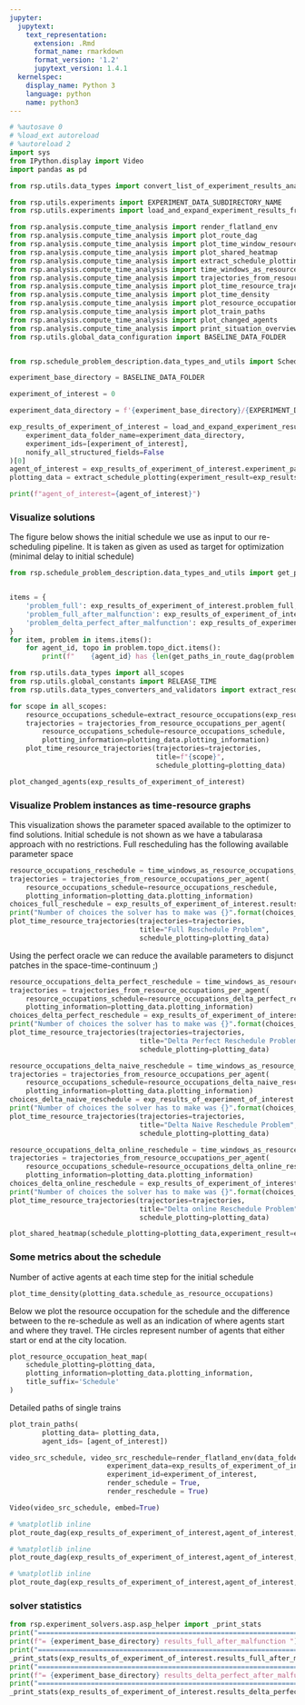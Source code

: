 ```yaml
---
jupyter:
  jupytext:
    text_representation:
      extension: .Rmd
      format_name: rmarkdown
      format_version: '1.2'
      jupytext_version: 1.4.1
  kernelspec:
    display_name: Python 3
    language: python
    name: python3
---
```


```python
# %autosave 0
# %load_ext autoreload
# %autoreload 2
import sys
from IPython.display import Video
import pandas as pd

from rsp.utils.data_types import convert_list_of_experiment_results_analysis_to_data_frame

from rsp.utils.experiments import EXPERIMENT_DATA_SUBDIRECTORY_NAME
from rsp.utils.experiments import load_and_expand_experiment_results_from_data_folder

from rsp.analysis.compute_time_analysis import render_flatland_env
from rsp.analysis.compute_time_analysis import plot_route_dag
from rsp.analysis.compute_time_analysis import plot_time_window_resource_trajectories
from rsp.analysis.compute_time_analysis import plot_shared_heatmap
from rsp.analysis.compute_time_analysis import extract_schedule_plotting
from rsp.analysis.compute_time_analysis import time_windows_as_resource_occupations_per_agent
from rsp.analysis.compute_time_analysis import trajectories_from_resource_occupations_per_agent
from rsp.analysis.compute_time_analysis import plot_time_resource_trajectories
from rsp.analysis.compute_time_analysis import plot_time_density
from rsp.analysis.compute_time_analysis import plot_resource_occupation_heat_map
from rsp.analysis.compute_time_analysis import plot_train_paths
from rsp.analysis.compute_time_analysis import plot_changed_agents
from rsp.analysis.compute_time_analysis import print_situation_overview
from rsp.utils.global_data_configuration import BASELINE_DATA_FOLDER


from rsp.schedule_problem_description.data_types_and_utils import ScheduleProblemEnum
```

```python
experiment_base_directory = BASELINE_DATA_FOLDER

experiment_of_interest = 0
```

```python
experiment_data_directory = f'{experiment_base_directory}/{EXPERIMENT_DATA_SUBDIRECTORY_NAME}'

exp_results_of_experiment_of_interest = load_and_expand_experiment_results_from_data_folder(
    experiment_data_folder_name=experiment_data_directory,
    experiment_ids=[experiment_of_interest],
    nonify_all_structured_fields=False
)[0]
agent_of_interest = exp_results_of_experiment_of_interest.experiment_parameters.malfunction_agent_id
plotting_data = extract_schedule_plotting(experiment_result=exp_results_of_experiment_of_interest,sorting_agent_id=agent_of_interest)
```

```python
print(f"agent_of_interest={agent_of_interest}")
```

### Visualize solutions


The figure below shows the initial schedule we use as input to our re-scheduling pipeline. It is taken as given as used as target for optimization (minimal delay to initial schedule)

```python
from rsp.schedule_problem_description.data_types_and_utils import get_paths_in_route_dag


items = {
    'problem_full': exp_results_of_experiment_of_interest.problem_full,
    'problem_full_after_malfunction': exp_results_of_experiment_of_interest.problem_full_after_malfunction,
    'problem_delta_perfect_after_malfunction': exp_results_of_experiment_of_interest.problem_delta_perfect_after_malfunction
}
for item, problem in items.items():
    for agent_id, topo in problem.topo_dict.items():
        print(f"    {agent_id} has {len(get_paths_in_route_dag(problem.topo_dict[agent_id]))} paths in {item}")

```

```python
from rsp.utils.data_types import all_scopes
from rsp.utils.global_constants import RELEASE_TIME
from rsp.utils.data_types_converters_and_validators import extract_resource_occupations

for scope in all_scopes:
    resource_occupations_schedule=extract_resource_occupations(exp_results_of_experiment_of_interest._asdict()[f'results_{scope}'].trainruns_dict,RELEASE_TIME).sorted_resource_occupations_per_agent
    trajectories = trajectories_from_resource_occupations_per_agent(
        resource_occupations_schedule=resource_occupations_schedule,
        plotting_information=plotting_data.plotting_information)
    plot_time_resource_trajectories(trajectories=trajectories,
                                    title=f"{scope}",
                                    schedule_plotting=plotting_data)
```

```python
plot_changed_agents(exp_results_of_experiment_of_interest)
```

### Visualize Problem instances as time-resource graphs
This visualization shows the parameter spaced available to the optimizer to find solutions. Initial schedule is not shown as we have a tabularasa approach with no restrictions. Full rescheduling has the following available parameter space

```python
resource_occupations_reschedule = time_windows_as_resource_occupations_per_agent(problem=exp_results_of_experiment_of_interest.problem_full_after_malfunction)
trajectories = trajectories_from_resource_occupations_per_agent(
    resource_occupations_schedule=resource_occupations_reschedule,
    plotting_information=plotting_data.plotting_information)
choices_full_reschedule = exp_results_of_experiment_of_interest.results_full_after_malfunction.solver_statistics["solving"]["solvers"]["choices"]
print("Number of choices the solver has to make was {}".format(choices_full_reschedule))
plot_time_resource_trajectories(trajectories=trajectories,
                                title="Full Reschedule Problem",
                                schedule_plotting=plotting_data)

```

Using the perfect oracle we can reduce the available parameters to disjunct patches in the space-time-continuum ;)

```python
resource_occupations_delta_perfect_reschedule = time_windows_as_resource_occupations_per_agent(problem=exp_results_of_experiment_of_interest.problem_delta_perfect_after_malfunction)
trajectories = trajectories_from_resource_occupations_per_agent(
    resource_occupations_schedule=resource_occupations_delta_perfect_reschedule,
    plotting_information=plotting_data.plotting_information)
choices_delta_perfect_reschedule = exp_results_of_experiment_of_interest.results_delta_perfect_after_malfunction.solver_statistics["solving"]["solvers"]["choices"]
print("Number of choices the solver has to make was {}".format(choices_delta_perfect_reschedule))
plot_time_resource_trajectories(trajectories=trajectories,
                                title="Delta Perfect Reschedule Problem",
                                schedule_plotting=plotting_data)
```

```python
resource_occupations_delta_naive_reschedule = time_windows_as_resource_occupations_per_agent(problem=exp_results_of_experiment_of_interest.problem_delta_naive_after_malfunction)
trajectories = trajectories_from_resource_occupations_per_agent(
    resource_occupations_schedule=resource_occupations_delta_naive_reschedule,
    plotting_information=plotting_data.plotting_information)
choices_delta_naive_reschedule = exp_results_of_experiment_of_interest.results_delta_naive_after_malfunction.solver_statistics["solving"]["solvers"]["choices"]
print("Number of choices the solver has to make was {}".format(choices_delta_naive_reschedule))
plot_time_resource_trajectories(trajectories=trajectories,
                                title="Delta Naive Reschedule Problem",
                                schedule_plotting=plotting_data)
```

```python
resource_occupations_delta_online_reschedule = time_windows_as_resource_occupations_per_agent(problem=exp_results_of_experiment_of_interest.problem_delta_online_after_malfunction)
trajectories = trajectories_from_resource_occupations_per_agent(
    resource_occupations_schedule=resource_occupations_delta_online_reschedule,
    plotting_information=plotting_data.plotting_information)
choices_delta_online_reschedule = exp_results_of_experiment_of_interest.results_delta_online_after_malfunction.solver_statistics["solving"]["solvers"]["choices"]
print("Number of choices the solver has to make was {}".format(choices_delta_online_reschedule))
plot_time_resource_trajectories(trajectories=trajectories,
                                title="Delta online Reschedule Problem",
                                schedule_plotting=plotting_data)
```

```python
plot_shared_heatmap(schedule_plotting=plotting_data,experiment_result=exp_results_of_experiment_of_interest)
```

### Some metrics about the schedule


Number of active agents at each time step for the initial schedule

```python
plot_time_density(plotting_data.schedule_as_resource_occupations)
```

Below we plot the resource occupation for the schedule and the difference between to the re-schedule as well as an indication of where agents start and where they travel. THe circles represent number of agents that either start or end at the city location.

```python
plot_resource_occupation_heat_map(
    schedule_plotting=plotting_data,
    plotting_information=plotting_data.plotting_information,
    title_suffix='Schedule'
)
```

Detailed paths of single trains

```python
plot_train_paths(
        plotting_data= plotting_data,
        agent_ids= [agent_of_interest])
```

```python
video_src_schedule, video_src_reschedule=render_flatland_env(data_folder=experiment_base_directory,
                        experiment_data=exp_results_of_experiment_of_interest,
                        experiment_id=experiment_of_interest,
                        render_schedule = True,
                        render_reschedule = True)
```

```python
Video(video_src_schedule, embed=True)
```

```python
# %matplotlib inline
plot_route_dag(exp_results_of_experiment_of_interest,agent_of_interest, ScheduleProblemEnum.PROBLEM_SCHEDULE)
```

```python
# %matplotlib inline
plot_route_dag(exp_results_of_experiment_of_interest,agent_of_interest, ScheduleProblemEnum.PROBLEM_RSP_FULL_AFTER_MALFUNCTION)
```

```python
# %matplotlib inline
plot_route_dag(exp_results_of_experiment_of_interest,agent_of_interest, ScheduleProblemEnum.PROBLEM_RSP_DELTA_PERFECT_AFTER_MALFUNCTION)
```

### solver statistics

```python
from rsp.experiment_solvers.asp.asp_helper import _print_stats
print("=================================================================================")
print(f"= {experiment_base_directory} results_full_after_malfunction ")
print("=================================================================================")
_print_stats(exp_results_of_experiment_of_interest.results_full_after_malfunction.solver_statistics)
print("=================================================================================")
print(f"= {experiment_base_directory} results_delta_perfect_after_malfunction ")
print("=================================================================================")
_print_stats(exp_results_of_experiment_of_interest.results_delta_perfect_after_malfunction.solver_statistics)
```
